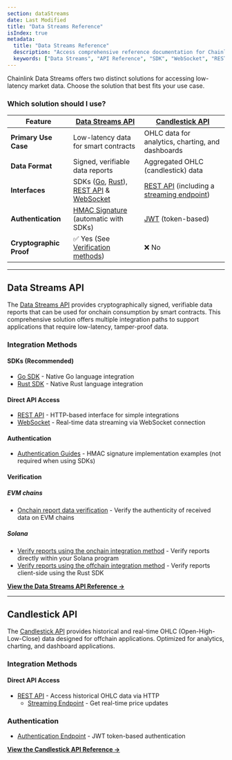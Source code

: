 ```yaml
---
section: dataStreams
date: Last Modified
title: "Data Streams Reference"
isIndex: true
metadata:
  title: "Data Streams Reference"
  description: "Access comprehensive reference documentation for Chainlink Data Streams including API interfaces, SDK libraries, authentication guides, and report schemas."
  keywords: ["Data Streams", "API Reference", "SDK", "WebSocket", "REST API", "Integration Guide"]
---
```


Chainlink Data Streams offers two distinct solutions for accessing low-latency market data. Choose the solution that best fits your use case.

### Which solution should I use?

| Feature                 | [Data Streams API](#data-streams-api)                                                                                                                                                                                                                            | [Candlestick API](#candlestick-api)                                                                                                                         |
| ----------------------- | ---------------------------------------------------------------------------------------------------------------------------------------------------------------------------------------------------------------------------------------------------------------- | ----------------------------------------------------------------------------------------------------------------------------------------------------------- |
| **Primary Use Case**    | Low-latency data for smart contracts                                                                                                                                                                                                                             | OHLC data for analytics, charting, and dashboards                                                                                                           |
| **Data Format**         | Signed, verifiable data reports                                                                                                                                                                                                                                  | Aggregated OHLC (candlestick) data                                                                                                                          |
| **Interfaces**          | SDKs ([Go](/data-streams/reference/data-streams-api/go-sdk), [Rust](/data-streams/reference/data-streams-api/rust-sdk)), [REST API](/data-streams/reference/data-streams-api/interface-api) & [WebSocket](/data-streams/reference/data-streams-api/interface-ws) | [REST API](/data-streams/reference/candlestick-api) (including a [streaming endpoint](/data-streams/reference/candlestick-api#get-streaming-price-updates)) |
| **Authentication**      | [HMAC Signature](/data-streams/reference/data-streams-api/authentication) (automatic with SDKs)                                                                                                                                                                  | [JWT](/data-streams/reference/candlestick-api#authorize-and-get-token) (token-based)                                                                        |
| **Cryptographic Proof** | ✅ Yes (See [Verification methods](#verification))                                                                                                                                                                                                               | ❌ No                                                                                                                                                       |

---

## Data Streams API

The [Data Streams API](/data-streams/reference/data-streams-api) provides cryptographically signed, verifiable data reports that can be used for onchain consumption by smart contracts. This comprehensive solution offers multiple integration paths to support applications that require low-latency, tamper-proof data.

### Integration Methods

#### SDKs (Recommended)

- [Go SDK](/data-streams/reference/data-streams-api/go-sdk) - Native Go language integration
- [Rust SDK](/data-streams/reference/data-streams-api/rust-sdk) - Native Rust language integration

#### Direct API Access

- [REST API](/data-streams/reference/data-streams-api/interface-api) - HTTP-based interface for simple integrations
- [WebSocket](/data-streams/reference/data-streams-api/interface-ws) - Real-time data streaming via WebSocket connection

#### Authentication

- [Authentication Guides](/data-streams/reference/data-streams-api/authentication) - HMAC signature implementation examples (not required when using SDKs)

#### Verification

##### EVM chains

- [Onchain report data verification](/data-streams/reference/data-streams-api/onchain-verification) - Verify the authenticity of received data on EVM chains

##### Solana

- [Verify reports using the onchain integration method](/data-streams/tutorials/solana-onchain-report-verification) - Verify reports directly within your Solana program
- [Verify reports using the offchain integration method](/data-streams/tutorials/solana-offchain-report-verification) - Verify reports client-side using the Rust SDK

**[View the Data Streams API Reference →](/data-streams/reference/data-streams-api)**

---

## Candlestick API

The [Candlestick API](/data-streams/reference/candlestick-api) provides historical and real-time OHLC (Open-High-Low-Close) data designed for offchain applications. Optimized for analytics, charting, and dashboard applications.

### Integration Methods

#### Direct API Access

- [REST API](/data-streams/reference/candlestick-api) - Access historical OHLC data via HTTP
  - [Streaming Endpoint](/data-streams/reference/candlestick-api#get-streaming-price-updates) - Get real-time price updates

### Authentication

- [Authentication Endpoint](/data-streams/reference/candlestick-api#authorize-and-get-token) - JWT token-based authentication

**[View the Candlestick API Reference →](/data-streams/reference/candlestick-api)**
